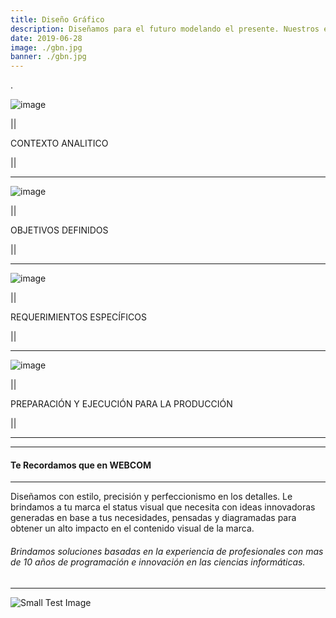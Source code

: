 ```yaml
---
title: Diseño Gráfico
description: Diseñamos para el futuro modelando el presente. Nuestros expertos exploradores creativos están en constante evolución y adaptación con herramientas inteligentes y recursos globales creando nuevas experiencias que abren puerta a las oportunidades. Creemos en la eficacia y efectividad de las imágenes y contamos la historia de tu empresa o productos de manera inspiradora.
date: 2019-06-28
image: ./gbn.jpg
banner: ./gbn.jpg
---
```


.

<Row>
<Col>

![image](./1g.jpg)

||

CONTEXTO ANALITICO

||

---

</Col>
<Col>

![image](./2g.jpg)


||

OBJETIVOS DEFINIDOS

||

---

</Col>
</Row>


<Row>
<Col>

![image](./3g.jpg)


||

REQUERIMIENTOS ESPECÍFICOS

||

---

</Col>
<Col>

![image](./4g.jpg)


||

PREPARACIÓN Y EJECUCIÓN PARA LA PRODUCCIÓN

||

---

</Col>
</Row>



---

#### Te Recordamos que en WEBCOM

---


<Row>
<Col >

<p className="m">
  Diseñamos con estilo, precisión y perfeccionismo en los detalles.  Le brindamos a tu marca el status visual que necesita con ideas innovadoras 
generadas en base a tus necesidades, pensadas y diagramadas para obtener un alto impacto en el contenido visual de la marca. 

</p>


###### Brindamos soluciones basadas en la experiencia de profesionales con mas de 10 años de programación e innovación en las ciencias informáticas.

---





![Small Test Image](./a.jpeg)

</Col>
</Row>

